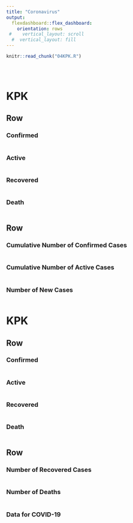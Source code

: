 ```yaml
---
title: "Coronavirus"
output: 
  flexdashboard::flex_dashboard:
    orientation: rows
 #    vertical_layout: scroll
  #  vertical_layout: fill
---
```



```r
knitr::read_chunk("04KPK.R")
```


```r
```

```r
```


```r
```

KPK
======================================================================

Row
----------------------------------------------------------------------
  
### Confirmed {.value-box}
```r
```

### Active {.value-box}
```r
```

### Recovered {.value-box}
```r
```


### Death {.value-box}
```r
```


Row
----------------------------------------------------------------------

### Cumulative Number of Confirmed Cases
```r
```

### Cumulative Number of Active Cases
```r
```


### Number of New Cases
```r
```


KPK
======================================================================

Row
----------------------------------------------------------------------
  
### Confirmed {.value-box}
```r
```

### Active {.value-box}
```r
```

### Recovered {.value-box}
```r
```


### Death {.value-box}
```r
```


Row
----------------------------------------------------------------------

### Number of Recovered Cases
```r
```


### Number of Deaths
```r
```

### Data for COVID-19
```r
```

